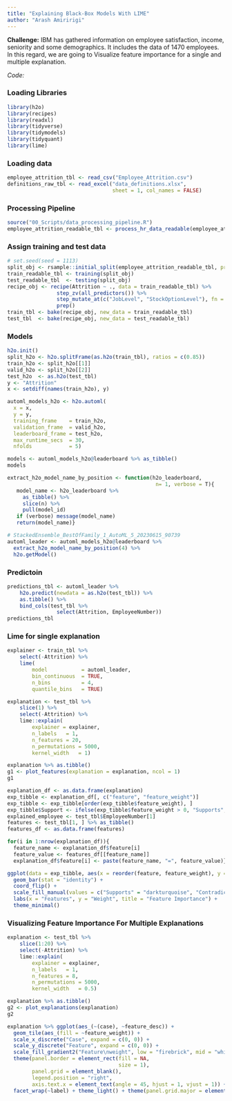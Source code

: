 ```yaml
---
title: "Explaining Black-Box Models With LIME"
author: "Arash Amiririgi"
---
```


**Challenge:**
IBM has gathered information on employee satisfaction, income, seniority and some demographics. It includes the data of 1470 employees. In this regard, we are going to Visualize feature importance for a single and multiple explanation.

*Code:*

### Loading Libraries 
```r
library(h2o)
library(recipes)
library(readxl)
library(tidyverse)
library(tidymodels)
library(tidyquant)
library(lime)
```

### Loading data
```r
employee_attrition_tbl <- read_csv("Employee_Attrition.csv")
definitions_raw_tbl <- read_excel("data_definitions.xlsx",
                                  sheet = 1, col_names = FALSE)
```

### Processing Pipeline
```r
source("00_Scripts/data_processing_pipeline.R")
employee_attrition_readable_tbl <- process_hr_data_readable(employee_attrition_tbl, definitions_raw_tbl)
```

### Assign training and test data
```r
# set.seed(seed = 1113)
split_obj <- rsample::initial_split(employee_attrition_readable_tbl, prop = 0.85)
train_readable_tbl <- training(split_obj)
test_readable_tbl  <- testing(split_obj)
recipe_obj <- recipe(Attrition ~ ., data = train_readable_tbl) %>%
                step_zv(all_predictors()) %>%
                step_mutate_at(c("JobLevel", "StockOptionLevel"), fn = as.factor) %>% 
                prep()
train_tbl <- bake(recipe_obj, new_data = train_readable_tbl)
test_tbl  <- bake(recipe_obj, new_data = test_readable_tbl)
```


### Models
```r
h2o.init()
split_h2o <- h2o.splitFrame(as.h2o(train_tbl), ratios = c(0.85))
train_h2o <- split_h2o[[1]]
valid_h2o <- split_h2o[[2]]
test_h2o  <- as.h2o(test_tbl)
y <- "Attrition"
x <- setdiff(names(train_h2o), y)

automl_models_h2o <- h2o.automl(
  x = x,
  y = y,
  training_frame    = train_h2o,
  validation_frame  = valid_h2o,
  leaderboard_frame = test_h2o,
  max_runtime_secs  = 30,
  nfolds            = 5)

models <- automl_models_h2o@leaderboard %>% as_tibble()
models

extract_h2o_model_name_by_position <- function(h2o_leaderboard,
                                                n= 1, verbose = T){
   model_name <- h2o_leaderboard %>%
     as_tibble() %>%
     slice(n) %>%
     pull(model_id)
   if (verbose) message(model_name)
   return(model_name)}

# StackedEnsemble_BestOfFamily_1_AutoML_5_20230615_90739
automl_leader <- automl_models_h2o@leaderboard %>% 
  extract_h2o_model_name_by_position(4) %>% 
  h2o.getModel()
```


### Predictoin
```r
predictions_tbl <- automl_leader %>% 
    h2o.predict(newdata = as.h2o(test_tbl)) %>%
    as.tibble() %>%
    bind_cols(test_tbl %>%
                select(Attrition, EmployeeNumber))
predictions_tbl
```

### Lime for single explanation
```r
explainer <- train_tbl %>%
    select(-Attrition) %>%
    lime(
        model           = automl_leader,
        bin_continuous  = TRUE,
        n_bins          = 4,
        quantile_bins   = TRUE)

explanation <- test_tbl %>%
    slice(1) %>%
    select(-Attrition) %>%
    lime::explain(
        explainer = explainer,
        n_labels   = 1,
        n_features = 20,
        n_permutations = 5000,
        kernel_width   = 1)

explanation %>% as.tibble()
g1 <- plot_features(explanation = explanation, ncol = 1)
g1

explanation_df <- as.data.frame(explanation)
exp_tibble <- explanation_df[, c("feature", "feature_weight")]
exp_tibble <- exp_tibble[order(exp_tibble$feature_weight), ]
exp_tibble$Support <- ifelse(exp_tibble$feature_weight > 0, "Supports", "Contradicts")
explained_employee <- test_tbl$EmployeeNumber[1]
features <- test_tbl[1, ] %>% as_tibble()
features_df <- as.data.frame(features)

for(i in 1:nrow(explanation_df)){
  feature_name <- explanation_df$feature[i]
  feature_value <- features_df[[feature_name]]
  explanation_df$feature[i] <- paste(feature_name, "=", feature_value)}

ggplot(data = exp_tibble, aes(x = reorder(feature, feature_weight), y = feature_weight, fill = Support)) +
  geom_bar(stat = "identity") +
  coord_flip() +
  scale_fill_manual(values = c("Supports" = "darkturquoise", "Contradicts" = "gray")) +
  labs(x = "Features", y = "Weight", title = "Feature Importance") +
  theme_minimal()

```

### Visualizing Feature Importance For Multiple Explanations
```r
explanation <- test_tbl %>%
    slice(1:20) %>%
    select(-Attrition) %>%
    lime::explain(
        explainer = explainer,
        n_labels   = 1,
        n_features = 8,
        n_permutations = 5000,
        kernel_width   = 0.5)

explanation %>% as.tibble()
g2 <- plot_explanations(explanation)
g2

explanation %>% ggplot(aes_(~(case), ~feature_desc)) +
  geom_tile(aes_(fill = ~feature_weight)) +
  scale_x_discrete("Case", expand = c(0, 0)) +
  scale_y_discrete("Feature", expand = c(0, 0)) +
  scale_fill_gradient2("Feature\nweight", low = "firebrick", mid = "white", high = "steelblue") +
  theme(panel.border = element_rect(fill = NA,
                                    size = 1),
        panel.grid = element_blank(),
        legend.position = "right",
        axis.text.x = element_text(angle = 45, hjust = 1, vjust = 1)) +
  facet_wrap(~label) + theme_light() + theme(panel.grid.major = element_blank())

```
















